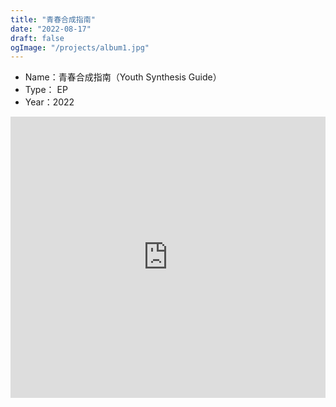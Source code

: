 ```yaml
---
title: "青春合成指南"
date: "2022-08-17"
draft: false
ogImage: "/projects/album1.jpg"
---
```



<Callout type="info">
  <ul>
    <li>Name：青春合成指南（Youth Synthesis Guide）</li>
    <li>Type： EP</li>
    <li>Year：2022</li>
  </ul>
</Callout>

<iframe
  width="100%"
  height="450"
  scrolling="no"
  frameborder="no"
  allow="autoplay"
  src="https://w.soundcloud.com/player/?url=https%3A//api.soundcloud.com/playlists/1483618966&color=%23ff5500&auto_play=false&hide_related=false&show_comments=true&show_user=true&show_reposts=false&show_teaser=true"
></iframe>
